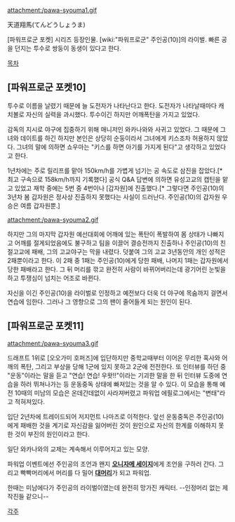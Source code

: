 attachment:/pawa-syouma1.gif

天道翔馬(てんどうしょうま)

[파워프로군 포켓] 시리즈 등장인물. [wiki:"파워프로군" 주인공(10)]의 라이벌. 빠른 공을 던지는 투수로 쌍둥이 동생이 있다고 한다.


[[목차]]

== [파워프로군 포켓10] ==
투수로 이름을 날렸기 때문에 늘 도전자가 나타난다고 한다. 도전자가 나타날때마다 캐치볼로 자신의 실력을 과시했다. 투수이긴 하지만 어깨폭탄을 가지고 있었다.

감독의 지시로 야구에 집중하기 위해 매니저인 와카나와와 사귀고 있었다. 그 때문에 그녀와 데이트를 하긴 하지만 본인은 상당히 순둥이라서 그녀에게 키스조차 허용하지 않았다. 그녀의 말에 의하면 쇼우마는 "키스를 하면 아기를 가지게 된다"고 생각하고 있었다고 한다.

1년차에는 주로 릴리프를 맡아 150km/h를 가볍게 넘기는 공 속도로 삼진을 잡았다.[* 최고 구속으로 158km/h까지 기록했다] 공식 Q&A 답변에 의하면 유성고교의 캡틴을 맡고 있었고 재학 중에는 5번 중 4번이나 [갑자원]에 진출했다.[* 그렇다면 주인공(10)의 3년차 봄 갑자원은 정사상 진출하지 못했다는 사실이 드러난다. 주인공(10)의 갑자원 우승은 여름 갑자원뿐.]


attachment:/pawa-syouma2.gif

하지만 그의 마지막 갑자원 예선대회에 어깨에 있는 폭탄이 폭발하여 몸 상태가 나빠지고 어깨를 절게되었음에도 불구하고 팀을 이끌어 결승전까지 진출하나 주인공(10)의 친절고교에 패배, 그의 고교야구는 막을 내렸다. 덧붙여 그의 고교 3년동안의 개인 성적은 2패뿐이라고 한다. 이 2패 중 1패는 주인공(10)에게 당한 패배, 나머지 1패는 갑자원에서 당한 패배라고 한다. 그 뒤 머리를 깎고 완전히 사람이 바뀌어버리는데 광기어린 눈빛을 하고 투쟁심이 넘치는 어조로 바뀐다. 

자신을 이긴 주인공(10)을 라이벌로 인정하고 예전보다 더욱 더 야구에 목숨까지 걸면서 연습에 임한다. 그러나 그 영향으로 그의 팬이 줄어들게 되는 원인이 된다.

== [파워프로군 포켓11] ==
attachment:/pawa-syouma3.gif

드래프트 1위로 [오오가미 호퍼즈]에 입단하지만 중학교때부터 이어온 무리한 혹사와 어깨의 폭탄, 그리고 부상을 당해 1군에 있지 못하고 2군에 전전한다. 또 인터뷰를 하던 중 "운동"이라는 말을 듣고 "연습! 연습! 우왓!!"이라는 기괴한 말을 한 뒤 인터뷰 도중에 연습을 하러 뛰쳐나가는 등 운동중독 상태에 빠져있는 것을 알 수 있다. 이 모습을 통해 예전 10때의 미남의 모습은 온데간데없이 사라져버렸고 파워업 에필로그에서는 "변태"라고 적혀져있다. 

입단 2년차에 트레이드되어 저지먼트 나마즈로 이적한다. 앞선 운동중독은 주인공(10)에게 패배한 것을 계기로 자신감을 잃어버린 것이 원인으로 자신의 한계를 이해하지 못한 것이 부진의 원인이라고 한다.

일단 와카나와의 교제는 계속해서 이루어지고 있는 모양.

파워업 이벤트에선 주인공의 조언과 왠지 '''[[오니자메 세이지]]'''에게 조언을 구하러 간다. 그리고 빡빡머리에서 머리를 다 밀어 '''[[대머리]]'''가 되고 파워업.

한때는 미남에다가 주인공의 라이벌이였는데 완전히 망가진 캐릭터. --인정머리 없는 제작진들 같으니--


[[각주]]
